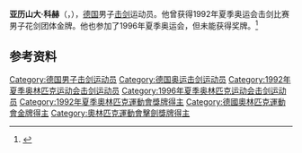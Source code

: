 '''亚历山大·科赫'''（{{lang-de|Alexander Koch}}，{{bd|1969年|2月22日|}}），[[德国|德国]]男子[[击剑|击剑]]运动员。他曾获得1992年夏季奥运会击剑比赛男子花剑团体金牌。他也参加了1996年夏季奥运会，但未能获得奖牌。<ref>{{Cite web|title=Alexander KOCH|url=https://www.olympic.org/alexander-koch-1|accessdate=2021-03-08|date=2021-03-04|work=International Olympic Committee|language=en}}</ref>

== 参考资料 ==
{{reflist}}

{{奥林匹克运动会击剑比赛男子花剑团体冠军}}
{{世界击剑锦标赛男子花剑个人冠军}}

{{Authority control}}
{{DEFAULTSORT:Koch, Alexander}}
[[Category:德国男子击剑运动员|Category:德国男子击剑运动员]]
[[Category:德国奥运击剑运动员|Category:德国奥运击剑运动员]]
[[Category:1992年夏季奥林匹克运动会击剑运动员|Category:1992年夏季奥林匹克运动会击剑运动员]]
[[Category:1996年夏季奥林匹克运动会击剑运动员|Category:1996年夏季奥林匹克运动会击剑运动员]]
[[Category:1992年夏季奧林匹克運動會獎牌得主|Category:1992年夏季奧林匹克運動會獎牌得主]]
[[Category:德國奧林匹克運動會金牌得主|Category:德國奧林匹克運動會金牌得主]]
[[Category:奧林匹克運動會擊劍獎牌得主|Category:奧林匹克運動會擊劍獎牌得主]]

{{德国人物小作品}}